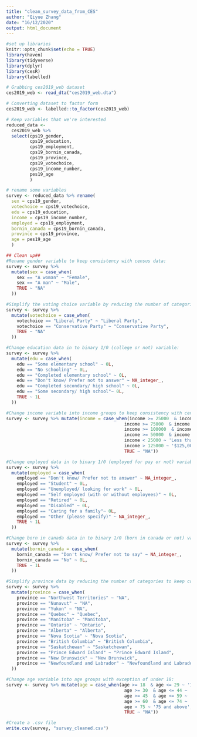 ```yaml
---
title: "clean_survey_data_from_CES"
author: "Qiyue Zhang"
date: "16/12/2020"
output: html_document
---
```

```r
#set up libraries
knitr::opts_chunk$set(echo = TRUE)
library(haven)
library(tidyverse)
library(dplyr)
library(cesR)
library(labelled)
```

```r
# Grabbing ces2019_web dataset
ces2019_web <- read_dta("ces2019_web.dta")
```

```r
# Converting dataset to factor form
ces2019_web <- labelled::to_factor(ces2019_web)
```

```r
# Keep variables that we're interested
reduced_data <- 
  ces2019_web %>% 
  select(cps19_gender,
         cps19_education,
         cps19_employment,
         cps19_bornin_canada,
         cps19_province,
         cps19_votechoice,
         cps19_income_number,
         pes19_age
         )
```

```r
# rename some variables 
survey <- reduced_data %>% rename(
  sex = cps19_gender,
  votechoice = cps19_votechoice,
  edu = cps19_education,
  income = cps19_income_number,
  employed = cps19_employment,
  bornin_canada = cps19_bornin_canada,
  province = cps19_province,
  age = pes19_age
  )
```

```r
## Clean up##
#Rename gender variable to keep consistency with census data:
survey <- survey %>%
  mutate(sex = case_when(
    sex == "A woman" ~ "Female",
    sex == "A man" ~ "Male",
    TRUE ~ "NA"
  ))

#Simplify the voting choice variable by reducing the number of categories:
survey <- survey %>%
  mutate(votechoice = case_when(
    votechoice == "Liberal Party" ~ "Liberal Party",
    votechoice == "Conservative Party" ~ "Conservative Party",
    TRUE ~ "NA"
  ))

#Change education data in to binary 1/0 (college or not) variable:
survey <- survey %>%
  mutate(edu = case_when(
    edu == "Some elementary school" ~ 0L,
    edu == "No schooling" ~ 0L,
    edu == "Completed elementary school" ~ 0L,
    edu == "Don't know/ Prefer not to answer" ~ NA_integer_,
    edu == "Completed secondary/ high school" ~ 0L,
    edu == "Some secondary/ high school"~ 0L,
    TRUE ~ 1L
  )) 

#Change income variable into income groups to keep consistency with census data:
survey <- survey %>% mutate(income = case_when(income >= 25000  & income <= 49999 ~ '$25,000 to $49,999',
                                             income >= 75000  & income <= 99999 ~ '$75,000 to $99,999',
                                             income >= 100000  & income <= 124999 ~ '$100,000 to $ 124,999',
                                             income >= 50000  & income <= 74999 ~ '$50,000 to $74,999',
                                             income < 25000 ~ 'Less than $25,000',
                                             income > 125000 ~ '$125,000 and more',
                                             TRUE ~ "NA"))

#Change employed data in to binary 1/0 (employed for pay or not) variable:
survey <- survey %>%
  mutate(employed = case_when(
    employed == "Don't know/ Prefer not to answer" ~ NA_integer_,
    employed == "Student" ~ 0L,
    employed == "Unemployed/ looking for work" ~ 0L,
    employed == "Self employed (with or without employees)" ~ 0L,
    employed == "Retired" ~ 0L,
    employed == "Disabled" ~ 0L,
    employed == "Caring for a family"~ 0L,
    employed == "Other (please specify)" ~ NA_integer_,
    TRUE ~ 1L
  ))

#Change born in canada data in to binary 1/0 (born in canada or not) variable:
survey <- survey %>%
  mutate(bornin_canada = case_when(
    bornin_canada == "Don't know/ Prefer not to say" ~ NA_integer_,
    bornin_canada == "No" ~ 0L,
    TRUE ~ 1L
  )) 

#Simplify province data by reducing the number of categories to keep consistency with census data:
survey <- survey %>%
  mutate(province = case_when(
    province == "Northwest Territories" ~ "NA",
    province == "Nunavut" ~ "NA",
    province == "Yukon" ~ "NA",
    province == "Quebec" ~ "Quebec",
    province == "Manitoba" ~ "Manitoba",
    province == "Ontario" ~ "Ontario",
    province == "Alberta" ~ "Alberta",
    province == "Nova Scotia" ~ "Nova Scotia",
    province == "British Columbia" ~ "British Columbia",
    province == "Saskatchewan" ~ "Saskatchewan",
    province == "Prince Edward Island" ~ "Prince Edward Island",
    province == "New Brunswick" ~ "New Brunswick",
    province == "Newfoundland and Labrador" ~ "Newfoundland and Labrador"
  ))

#Change age variable into age groups with exception of under 18: 
survey <- survey %>% mutate(age = case_when(age >= 18  & age <= 29 ~ '18 to 29',
                                             age >= 30  & age <= 44 ~ '30 to 44',
                                             age >= 45  & age <= 59 ~ '45 to 59',
                                             age >= 60  & age <= 74 ~ '60 to 74',
                                             age > 75 ~ '75 and above',
                                             TRUE ~ "NA"))
```

```r
#Create a .csv file
write.csv(survey, "survey_cleaned.csv")
```







